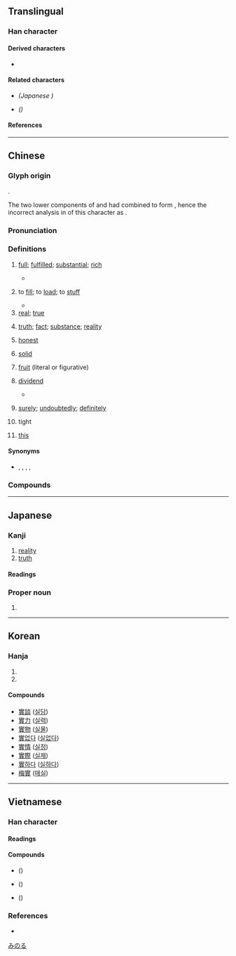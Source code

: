 {{also|实|実}}
{{character info}}
==Translingual==
{{Han simplified forms|實|実|实}}

===Han character===
{{Han char|rn=40|rad=宀|as=11|sn=14|four=30806|canj=JWJC|ids=⿱宀貫}}

====Derived characters====
* {{l|mul|[[𡁃]], [[𤁂]], [[𪴎]], [[𫍒]], [[𮩱]], [[𧁐]]}}

====Related characters====
* {{l|mul|[[実]]}} ''(Japanese {{w|shinjitai}})''
* {{l|mul|[[实]]}} ''({{w|Simplified Chinese}})''

====References====
{{Han ref|kx=0291.040|dkj=07294|dj=0575.070|hdz=20952.030|uh=5BE6}}

----

==Chinese==
{{zh-forms|s=实}}

===Glyph origin===
{{Han etym}}
{{Han compound|宀|t1=roof|周|t2=carved jade|貝|t3=shellfish; cowrie|ls=ic}}.

The two lower components of {{lang|zh|周}} and {{lang|zh|貝}} had combined to form {{och-l|貫|string of cowries}}, hence the incorrect analysis in ''{{w|Shuowen Jiezi}}'' of this character as {{Han compound|宀|貫}}.

===Pronunciation===
{{zh-pron
|m=shí
|m-s=
|c=sat6
|c-t=
|g=
|h=pfs=sṳ̍t
|j=
|mb=sĭ
|md=sĭk
|mn=cha̍t/si̍t
|mn_note=cha̍t - vernacular; si̍t - literary
|mn-t=sig8
|w=5zeq
|x=
|mc=y
|oc=y
|cat=a,n,c:adv,v
}}

===Definitions===
{{zh-hanzi}}

# [[full]]; [[fulfilled]]; [[substantial]]; [[rich]]
#: {{zh-x|充實|substantial}}
#* {{zh-x|倉廩 實，則 知 禮節；衣食 足，則 知 榮辱。|When granaries are '''full''', one begins to perceive propriety and dignity. When food and clothing are sufficient, one begins to understand honour and guilt.|ref=Guanzi}}
# {{lb|zh|Classical}} to [[fill]]; to [[load]]; to [[stuff]]
#* {{zh-x|主人 坐 取 爵，實 之 賔{bīn} 之 席 前，西北 面 獻 賔{bīn}。|The host, seated, takes up the (tripod) goblet, and '''fills''' it in front of the seat of the guest (of honour). Facing northwest, (the host) performs the first formal offering to the guest.|ref=Yili}}
# [[real]]; [[true]]
#: {{zh-x|實情|truth, fact (literally, '''real''' circumstances)}}
#: {{zh-alt-inline|寔}}
# [[truth]]; [[fact]]; [[substance]]; [[reality]]
#: {{zh-x|事實|truth}}
#: {{zh-x|名不副實|more in name than in '''reality'''}}
#: {{zh-x|實 則 不然|'''the truth''' cannot be more different}}
# [[honest]]
#: {{zh-x|誠實|honest; truthful}}
#: {{zh-x|實不相瞞|frankly speaking}}
# [[solid]]
#: {{zh-x|實心|(of shapes) filled; solid (literally "'''solid''' inside")}}
# [[fruit]] (literal or figurative)
#: {{zh-x|果實|fruit}}
# {{lb|zh|classical|arithmetic}} [[dividend]]
#* {{zh-x|母 互 乘 子，以 少 減 多，餘 為 實。母 相 乘 為 法。實 如 法 而 一。|[To calculate the difference between two fractions,] multiply each fraction's numerator by the other's denominator, and subtract the smaller product from the larger one, and let the difference be the divisor. Let the product of the two denominators be the '''dividend'''. Add one to the result for each part in the '''dividend''' that equals to the divisor (which means to divide the dividend by the divisor).|ref='''10th–2nd century BCE''', ''{{w|The Nine Chapters on the Mathematical Art}}''|CL}}
# {{lb|zh|Cantonese}} [[surely]]; [[undoubtedly]]; [[definitely]]
#: {{zh-x|實 會 出事|something bad will '''definitely''' happen|C}}
# {{lb|zh|Cantonese}} tight
# {{lb|zh|Classical}} [[this]]
#: {{zh-alt-inline|寔}}

====Synonyms====
* {{s|surely}} {{zh-l|當然}}, {{zh-l|固然}}, {{zh-l|自然}}, {{q|Cantonese}} {{zh-l|梗係}}, {{q|Min Nan}} {{zh-l|在勢}}

===Compounds===
{{zh-der|不切實際|不實|不結實|予人口實|事實|事實審|付諸實施|以實相告|依實|信實|充實|先聲後實|內虛外實|其實|冒冒實實|切切實實|切實|務實|務實去華|務實生理|勻實|厚實|口實|史實|名不副實|名不當實|名不符實|名副其實|名存實亡|名實|名實不副|名實俱副|名實相副|名實相稱|名實相符|名實相課|名符其實|名過其實|向聲背實|唯實論|嚴實|坐實|堅實|塌實|壯實|失實|妥實|委實|子實|密實|實不相瞞|實事|實事求是|實例|實像|實價|實力|實務|實名|實在|實在論|實地|實報|實報實銷|實境|實字|實學|實實在在|實幹|實彈射擊|實心|實心實意|實心彈|實心眼|實情|實惠|實意|實戰|實戶|實打實|實拍拍|實據|實收|實效|實數|實施|實景|實業|實業家|實業界|實業計畫|實權|實歲|實況|實況轉播|實況錄影|實火|實物|實物交易|實物教學|實現|實用|實用主義|實症|實相|實線|實績|實繁有徒|實缺|實習|實習生|實習醫生|實習銀行|實職|實至名歸|實落|實葫蘆|實行|實詞|實話|實話實說|實誠|實說|實證|實證主義|實質|實質利率|實質所得|實質違建|實足|實足年齡|實踐|實踐大學|實錄|實際|實驗|實驗劇場|實驗報告|實驗室|實驗法|實驗電影|實體|實體法|實體論|寫實|寫實主義|寫實派|寫實片|就虛避實|屬實|平實|平平實實|庭實旅百|後實先聲|得實|從實招來|循名校實|循名督實|循名考實|循名課實|循名責實|徵名責實|心實|忠厚老實|忠實|情實|惡惡實實|成實師|成實論|扎實|托實|折實|拙實|指實掌虛|按名責實|捐華務實|捨實求虛|授人口實|控名責實|摭華捐實|據實|故實|敦實|敦敦實實|新實在論|既成事實|春華秋實|有名亡實|有名無實|朱實|朴實|朴實頭|杏實|果實|枳實|查實|查無實據|核實|楚昭萍實|樸實|樸實無華|樸實頭|樽實|橡實|正名責實|殷實|求名責實|沒實誠|浮而不實|潑實|無籽果實|照實|王實甫|現實|現實主義|瓷實|的實|皮實|盜無實據|真兇實犯|真實|真心實意|真情實意|真憑實據|真才實學|真材實料|真贓實犯|硬實|磁實|確實|秀而不實|篤實|粗實|紀實|紮實|結實|結結實實|綜核名實|緣名失實|練實|羌無故實|翔實|老實|老實人|老實巴交|老實話|老實頭|老老實實|考名責實|聲實|肥實|腳踏實地|臨床實驗|自我實現|芡實|花多實少|英聲茂實|茁實|茂實英聲|茨實米|草實枳|荷槍實彈|華而不實|萍實|著實/着实|落人口實|落實|蓮實|虛多實少|虛實|虛往實歸|虛恭實怨|虛擬實境|虛虛實實|虛錢實契|裡實|覈實|言多失實|言過其實|託實|詳實|誇大不實|誠實|證實|譽過其實|豐實|貌同實異|貨真價實|責實循名|貽人口實|賓實|質實|踏實|踏踏實實|躬行實踐|軍實|輸實|辣實|過甚其實|避實就虛|避實擊虛|銜華佩實|開花結實|閱實|雲實|飛聲騰實}}

----

==Japanese==
{{ja-kanji forms|実|實}}

===Kanji===
{{ja-kanji|grade=|rs=宀11|shin=実}}

# [[reality]]
# [[truth]]

====Readings====
{{ja-readings
|goon=じち
|kanon=しつ
|kanyoon=じつ
|kun=み-, みの-る
}}

===Proper noun===
{{ja-pos|proper|みのる}}

# {{given name|ja|male}}

[[Category:Japanese male given names|みのる]]

----

==Korean==

===Hanja===
{{ko-hanja|열매|실}}

# {{hanja form of|실|[[reality]]; [[truth]]}}
# {{hanja form of|실|{{q|literal}} [[fruit]]}}

====Compounds====
* [[實談]] ([[실담]])
* [[實力]] ([[실력]])
* [[實物]] ([[실물]])
* [[實없다]] ([[실없다]])
* [[實情]] ([[실정]])
* [[實際]] ([[실제]])
* [[實하다]] ([[실하다]])
* [[梅實]] ([[매실]])

----

==Vietnamese==

===Han character===

====Readings====
{{vi-readings|hv=thực, thặc, chí, thật|nom=thật, thiệt, chí, thực|rs=宀11}}

====Compounds====
* {{vi-l|實現}} ({{vi-l|thực hiện}})
* {{vi-l|實際}} ({{vi-l|thực tế}})
* {{vi-l|視實}} ({{vi-l|thị thực}})

===References===
* {{R:WinVNKey:Lê Sơn Thanh}}